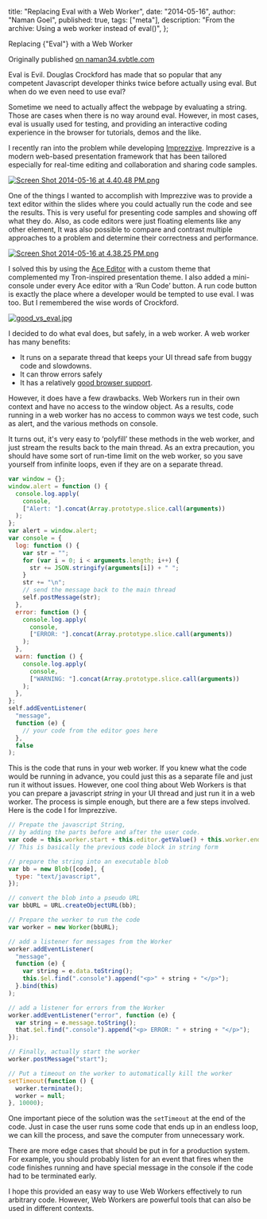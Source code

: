   title: "Replacing Eval with a Web Worker",
  date: "2014-05-16",
  author: "Naman Goel",
  published: true,
  tags: ["meta"],
  description: "From the archive: Using a web worker instead of eval()",
};


<Container>
  <Word scale={147.5}>Replacing</Word>
  <Word scale={44} italic>
    {"Eval"}
  </Word>
  <Word scale={69.5}>with</Word>
  <Word scale={21.5}>a</Word>
  <Word scale={180}>Web Worker</Word>
</Container>

Originally published [on naman34.svbtle.com](https://naman34.svbtle.com/replacing-eval-with-a-web-worker)

Eval is Evil. Douglas Crockford has made that so popular that any competent Javascript developer thinks twice before actually using eval. But when do we even need to use eval?

Sometime we need to actually affect the webpage by evaluating a string. Those are cases when there is no way around eval. However, in most cases, eval is usually used for testing, and providing an interactive coding experience in the browser for tutorials, demos and the like.

I recently ran into the problem while developing [Imprezzive](http://scribbler-prelaunch-9084.onmodulus.net). Imprezzive is a modern web-based presentation framework that has been tailored especially for real-time editing and collaboration and sharing code samples.

[![Screen Shot 2014-05-16 at 4.40.48 PM.png](https://svbtleusercontent.com/jrrtyhyjsw4dza_small.png)](https://svbtleusercontent.com/jrrtyhyjsw4dza.png)

One of the things I wanted to accomplish with Imprezzive was to provide a text editor within the slides where you could actually run the code and see the results. This is very useful for presenting code samples and showing off what they do. Also, as code editors were just floating elements like any other element, It was also possible to compare and contrast multiple approaches to a problem and determine their correctness and performance.

[![Screen Shot 2014-05-16 at 4.38.25 PM.png](https://svbtleusercontent.com/bqdcncvzs9ctlg_small.png)](https://svbtleusercontent.com/bqdcncvzs9ctlg.png)

I solved this by using the [Ace Editor](http://ace.c9.io/) with a custom theme that complemented my Tron-inspired presentation theme. I also added a mini-console under every Ace editor with a ‘Run Code’ button. A run code button is exactly the place where a developer would be tempted to use eval. I was too. But I remembered the wise words of Crockford.

[![good_vs_eval.jpg](https://svbtleusercontent.com/f9imayjtiyhq5a_small.jpg)](https://svbtleusercontent.com/f9imayjtiyhq5a.jpg)

I decided to do what eval does, but safely, in a web worker. A web worker has many benefits:

- It runs on a separate thread that keeps your UI thread safe from buggy code and slowdowns.
- It can throw errors safely
- It has a relatively [good browser support](http://caniuse.com/#search=web%20workers).

However, it does have a few drawbacks. Web Workers run in their own context and have no access to the window object. As a results, code running in a web worker has no access to common ways we test code, such as alert, and the various methods on console.

It turns out, it's very easy to ‘polyfill’ these methods in the web worker, and just stream the results back to the main thread. As an extra precaution, you should have some sort of run-time limit on the web worker, so you save yourself from infinite loops, even if they are on a separate thread.

```js
var window = {};
window.alert = function () {
  console.log.apply(
    console,
    ["Alert: "].concat(Array.prototype.slice.call(arguments))
  );
};
var alert = window.alert;
var console = {
  log: function () {
    var str = "";
    for (var i = 0; i < arguments.length; i++) {
      str += JSON.stringify(arguments[i]) + " ";
    }
    str += "\n";
    // send the message back to the main thread
    self.postMessage(str);
  },
  error: function () {
    console.log.apply(
      console,
      ["ERROR: "].concat(Array.prototype.slice.call(arguments))
    );
  },
  warn: function () {
    console.log.apply(
      console,
      ["WARNING: "].concat(Array.prototype.slice.call(arguments))
    );
  },
};
self.addEventListener(
  "message",
  function (e) {
    // your code from the editor goes here
  },
  false
);
```

This is the code that runs in your web worker. If you knew what the code would be running in advance, you could just this as a separate file and just run it without issues. However, one cool thing about Web Workers is that you can prepare a javascript _string_ in your UI thread and just run it in a web worker. The process is simple enough, but there are a few steps involved. Here is the code I for Imprezzive.

```js
// Prepate the javascript String,
// by adding the parts before and after the user code.
var code = this.worker.start + this.editor.getValue() + this.worker.end;
// This is basically the previous code block in string form

// prepare the string into an executable blob
var bb = new Blob([code], {
  type: "text/javascript",
});

// convert the blob into a pseudo URL
var bbURL = URL.createObjectURL(bb);

// Prepare the worker to run the code
var worker = new Worker(bbURL);

// add a listener for messages from the Worker
worker.addEventListener(
  "message",
  function (e) {
    var string = e.data.toString();
    this.$el.find(".console").append("<p>" + string + "</p>");
  }.bind(this)
);

// add a listener for errors from the Worker
worker.addEventListener("error", function (e) {
  var string = e.message.toString();
  that.$el.find(".console").append("<p> ERROR: " + string + "</p>");
});

// Finally, actually start the worker
worker.postMessage("start");

// Put a timeout on the worker to automatically kill the worker
setTimeout(function () {
  worker.terminate();
  worker = null;
}, 10000);
```

One important piece of the solution was the `setTimeout` at the end of the code. Just in case the user runs some code that ends up in an endless loop, we can kill the process, and save the computer from unnecessary work.

There are more edge cases that should be put in for a production system. For example, you should probably listen for an event that fires when the code finishes running and have special message in the console if the code had to be terminated early.

I hope this provided an easy way to use Web Workers effectively to run arbitrary code. However, Web Workers are powerful tools that can also be used in different contexts.
